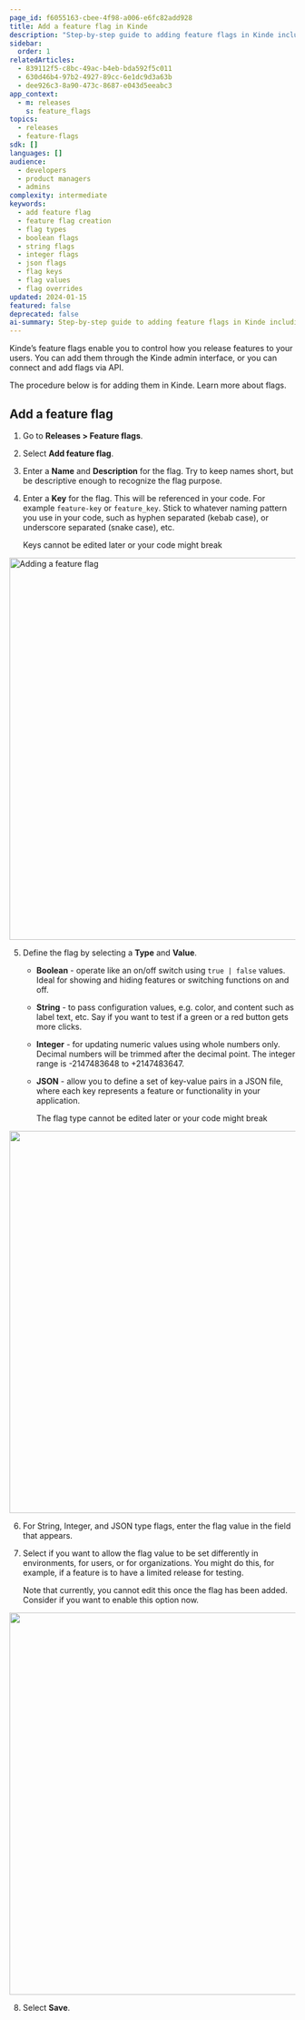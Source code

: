 ```yaml
---
page_id: f6055163-cbee-4f98-a006-e6fc82add928
title: Add a feature flag in Kinde
description: "Step-by-step guide to adding feature flags in Kinde including flag types, key naming, value configuration, and override settings for controlled feature releases"
sidebar:
  order: 1
relatedArticles:
  - 839112f5-c8bc-49ac-b4eb-bda592f5c011
  - 630d46b4-97b2-4927-89cc-6e1dc9d3a63b
  - dee926c3-8a90-473c-8687-e043d5eeabc3
app_context:
  - m: releases
    s: feature_flags
topics:
  - releases
  - feature-flags
sdk: []
languages: []
audience:
  - developers
  - product managers
  - admins
complexity: intermediate
keywords:
  - add feature flag
  - feature flag creation
  - flag types
  - boolean flags
  - string flags
  - integer flags
  - json flags
  - flag keys
  - flag values
  - flag overrides
updated: 2024-01-15
featured: false
deprecated: false
ai-summary: Step-by-step guide to adding feature flags in Kinde including flag types, key naming, value configuration, and override settings for controlled feature releases.
---
```


Kinde’s feature flags enable you to control how you release features to your users. You can add them through the Kinde admin interface, or you can connect and add flags via API.

The procedure below is for adding them in Kinde. Learn more about flags.

## Add a feature flag

1. Go to **Releases > Feature flags**.
2. Select **Add feature flag**.
3. Enter a **Name** and **Description** for the flag. Try to keep names short, but be descriptive enough to recognize the flag purpose.
4. Enter a **Key** for the flag. This will be referenced in your code. For example `feature-key` or `feature_key`. Stick to whatever naming pattern you use in your code, such as hyphen separated (kebab case), or underscore separated (snake case), etc.

   <Aside type="danger">

   Keys cannot be edited later or your code might break

   </Aside>

<img
  src="https://imagedelivery.net/skPPZTHzSlcslvHjesZQcQ/2b576fb7-2a3e-4bac-ddfd-7940ff736500/public"
  alt="Adding a feature flag"
  width="672px"
  height="auto"
  fetchpriority="low"
  loading="lazy"
  decoding="async"
/>

5. Define the flag by selecting a **Type** and **Value**.

   - **Boolean** - operate like an on/off switch using `true | false` values. Ideal for showing and hiding features or switching functions on and off.
   - **String** - to pass configuration values, e.g. color, and content such as label text, etc. Say if you want to test if a green or a red button gets more clicks.
   - **Integer** - for updating numeric values using whole numbers only. Decimal numbers will be trimmed after the decimal point. The integer range is -2147483648 to +2147483647.
   - **JSON** - allow you to define a set of key-value pairs in a JSON file, where each key represents a feature or functionality in your application.

     <Aside type="danger">

     The flag type cannot be edited later or your code might break

     </Aside>

<img
  src="https://imagedelivery.net/skPPZTHzSlcslvHjesZQcQ/5470f527-c511-4190-e93e-2c220a6f2b00/public"
  alt=""
  width="672px"
  height="auto"
  fetchpriority="low"
  loading="lazy"
  decoding="async"
/>

6. For String, Integer, and JSON type flags, enter the flag value in the field that appears.
7. Select if you want to allow the flag value to be set differently in environments, for users, or for organizations. You might do this, for example, if a feature is to have a limited release for testing.

   Note that currently, you cannot edit this once the flag has been added. Consider if you want to enable this option now.

<img
  src="https://imagedelivery.net/skPPZTHzSlcslvHjesZQcQ/1ea5f847-6480-4022-9c2b-a31861662d00/public"
  alt=""
  width="672px"
  height="auto"
  fetchpriority="low"
  loading="lazy"
  decoding="async"
/>

8. Select **Save**.
